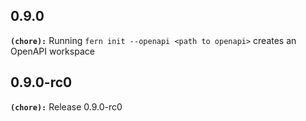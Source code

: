 ## 0.9.0
**`(chore):`** Running `fern init --openapi <path to openapi>` creates an OpenAPI workspace

## 0.9.0-rc0
**`(chore):`** Release 0.9.0-rc0

